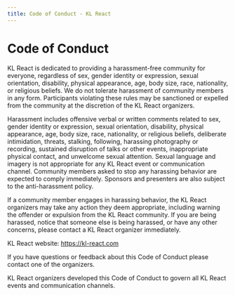 ```yaml
---
title: Code of Conduct - KL React
---
```


# Code of Conduct

KL React is dedicated to providing a harassment-free community for everyone, regardless of sex, gender identity or expression, sexual orientation, disability, physical appearance, age, body size, race, nationality, or religious beliefs. We do not tolerate harassment of community members in any form. Participants violating these rules may be sanctioned or expelled from the community at the discretion of the KL React organizers.

Harassment includes offensive verbal or written comments related to sex, gender identity or expression, sexual orientation, disability, physical appearance, age, body size, race, nationality, or religious beliefs, deliberate intimidation, threats, stalking, following, harassing photography or recording, sustained disruption of talks or other events, inappropriate physical contact, and unwelcome sexual attention. Sexual language and imagery is not appropriate for any KL React event or communication channel. Community members asked to stop any harassing behavior are expected to comply immediately. Sponsors and presenters are also subject to the anti-harassment policy.

If a community member engages in harassing behavior, the KL React organizers may take any action they deem appropriate, including warning the offender or expulsion from the KL React community. If you are being harassed, notice that someone else is being harassed, or have any other concerns, please contact a KL React organizer immediately.

KL React website: https://kl-react.com

If you have questions or feedback about this Code of Conduct please contact one of the organizers.

KL React organizers developed this Code of Conduct to govern all KL React events and communication channels.
